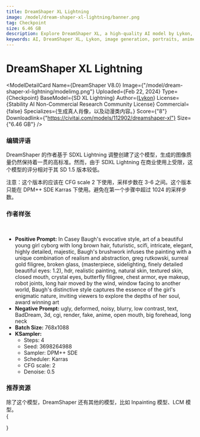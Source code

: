 ```yaml
---
title: DreamShaper XL Lightning
image: /model/dream-shaper-xl-lightning/banner.png
tag: Checkpoint
size: 6.46 GB
description: Explore DreamShaper XL, a high-quality AI model by Lykon, specializing in generating realistic and anime-style portraits. Based on SD XL Turbo, it's perfect for non-commercial research.
keywords: AI, DreamShaper XL, Lykon, image generation, portraits, anime-style, non-commercial research, SD XL Turbo
---
```



# DreamShaper XL Lightning

<ModelDetailCard 
  Name={<span>DreamShaper V8.0</span>}
  Image={"/model/dream-shaper-xl-lightning/modelimg.png"}
  Uploaded={<span>Feb 22, 2024</span>}
  Type={<span>Checkpoint</span>}
  BaseModel={<span>SD XL Lightning</span>}
  Author={<a href="https://civitai.com/user/Lykon">Lykon</a>}
  License={<span>Stability AI Non-Commercial Research Community License</span>}
  Commercial={false}
  Specializes={<span>生成真人肖像，以及动漫类内容。</span>}
  Score={"8"}
  Downloadlink={"https://civitai.com/models/112902/dreamshaper-xl"}
  Size={"6.46 GB"}
/>

### 编辑评语
DreamShaper 的作者基于 SDXL Lightning 调整创建了这个模型，生成的图像质量仍然保持着一贯的高标准。然而，由于 SDXL Lightning 在商业使用上受限，这个模型的评分相对于其 SD 1.5 版本较低。

注意：这个版本的应该在 CFG scale 2 下使用，采样步数在 3-6 之间。这个版本只能在 DPM++ SDE Karras 下使用。避免在第一个步骤中超过 1024 的采样步数。

### 作者样张
<br/>
<PhotoProvider>
  <PhotoView src="/model/dream-shaper-xl-lightnging/001.png">
    <img src="/model/dream-shaper-xl-lightning/001.png" alt="" className='rounded-lg'/>
  </PhotoView>
</PhotoProvider>

* **Positive Prompt:** In Casey Baugh's evocative style, art of a beautiful young girl cyborg with long brown hair, futuristic, scifi, intricate, elegant, highly detailed, majestic, Baugh's brushwork infuses the painting with a unique combination of realism and abstraction, greg rutkowski, surreal gold filigree, broken glass, (masterpiece, sidelighting, finely detailed beautiful eyes: 1.2), hdr, realistic painting, natural skin, textured skin, closed mouth, crystal eyes, butterfly filigree, chest armor, eye makeup, robot joints, long hair moved by the wind, window facing to another world, Baugh's distinctive style captures the essence of the girl's enigmatic nature, inviting viewers to explore the depths of her soul, award winning art
* **Negative Prompt:** ugly, deformed, noisy, blurry, low contrast, text, BadDream, 3d, cgi, render, fake, anime, open mouth, big forehead, long neck
* **Batch Size:** 768x1088
* **KSampler:**
  * Steps: 4
  * Seed: 3698264988
  * Sampler: DPM++ SDE 
  * Scheduler: Karras
  * CFG scale: 2
  * Denoise: 0.5

### 推荐资源

除了这个模型，DreamShaper 还有其他的模型，比如 Inpainting 模型、LCM 模型。
<br/>
{
  <div className="grid grid-cols-3 gap-4">
    <Cards 
      image={"/model/dream-shaper/banner.png"}
      title={"DreamShaper V8.0"}
      href={"/model/dream-shaper-v-8"}
      tag={"Checkpoint"}
    />
    <Cards 
      image={"/model/dream-shaper-lcm/banner.png"}
      title={"DreamShaper LCM V8.0"}
      href={"/model/dream-shaper-lcm"}
      tag={"Checkpoint"}
    />
    <Cards 
      image={"/model/dream-shaper-inpainting/modelimg.png"}
      title={"DreamShaper V8.0 Inpainting"}
      href={"/model/dream-shaper-inpainting-v-8"}
      tag={"Checkpoint"}
    />
  </div>
}